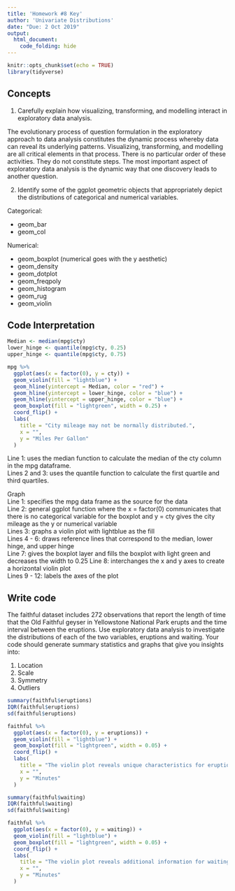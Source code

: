 ```yaml
---
title: 'Homework #8 Key'
author: 'Univariate Distributions'
date: "Due: 2 Oct 2019"
output: 
  html_document:
    code_folding: hide
---
```


```r
knitr::opts_chunk$set(echo = TRUE)
library(tidyverse)
```

## Concepts  

1.  Carefully explain how visualizing, transforming, and modelling interact in exploratory data analysis.  

The evolutionary process of question formulation in the exploratory approach to data analysis constitutes the dynamic process whereby data can reveal its underlying patterns. Visualizing, transforming, and modelling are all critical elements in that process. There is no particular order of these activities.  They do not constitute steps. The most important aspect of exploratory data analysis is the dynamic way that one discovery leads to another question. 

2.  Identify some of the ggplot geometric objects that appropriately depict the distributions of categorical and numerical variables.   

Categorical:  

*  geom_bar
*  geom_col  

Numerical:  

*  geom_boxplot (numerical goes with the y aesthetic)
*  geom_density
*  geom_dotplot
*  geom_freqpoly
*  geom_histogram
*  geom_rug
*  geom_violin
    
## Code Interpretation 

```r
Median <- median(mpg$cty)
lower_hinge <- quantile(mpg$cty, 0.25)
upper_hinge <- quantile(mpg$cty, 0.75)

mpg %>% 
  ggplot(aes(x = factor(0), y = cty)) +
  geom_violin(fill = "lightblue") +
  geom_hline(yintercept = Median, color = "red") +
  geom_hline(yintercept = lower_hinge, color = "blue") +
  geom_hline(yintercept = upper_hinge, color = "blue") +
  geom_boxplot(fill = "lightgreen", width = 0.25) +
  coord_flip() +
  labs(
    title = "City mileage may not be normally distributed.",
    x = "",
    y = "Miles Per Gallon"
  )
```

Line 1: uses the median function to calculate the median of the cty column in the mpg dataframe.  
Lines 2 and 3: uses the quantile function to calculate the first quartile and third quartiles.  

Graph  
Line 1: specifies the mpg data frame as the source for the data    
Line 2: general ggplot function where the x = factor(0) communicates that there is no categorical variable for the boxplot and y = cty gives the city mileage as the y or numerical variable    
Lines 3: graphs a violin plot with lightblue as the fill  
Lines 4 - 6: draws reference lines that correspond to the median, lower hinge, and upper hinge  
Line 7: gives the boxplot layer and fills the boxplot with light green and decreases the width to 0.25
Line 8: interchanges the x and y axes to create a horizontal violin plot  
Lines 9 - 12: labels the axes of the plot  

## Write code  

The faithful dataset includes 272 observations that report the length of time that the Old Faithful geyser in Yellowstone National Park erupts and the time interval between the eruptions. Use exploratory data analysis to investigate the distributions of each of the two variables, eruptions and waiting. Your code should generate summary statistics and graphs that give you insights into:  

1.  Location
1.  Scale
1.  Symmetry 
1.  Outliers

```r
summary(faithful$eruptions)
IQR(faithful$eruptions)
sd(faithful$eruptions)

faithful %>% 
  ggplot(aes(x = factor(0), y = eruptions)) +
  geom_violin(fill = "lightblue") +
  geom_boxplot(fill = "lightgreen", width = 0.05) +
  coord_flip() +
  labs(
    title = "The violin plot reveals unique characteristics for eruption time.",
    x = "",
    y = "Minutes"
  )
```

```r
summary(faithful$waiting)
IQR(faithful$waiting)
sd(faithful$waiting)

faithful %>% 
  ggplot(aes(x = factor(0), y = waiting)) +
  geom_violin(fill = "lightblue") +
  geom_boxplot(fill = "lightgreen", width = 0.05) +
  coord_flip() +
  labs(
    title = "The violin plot reveals additional information for waiting time.",
    x = "",
    y = "Minutes"
  )
```



